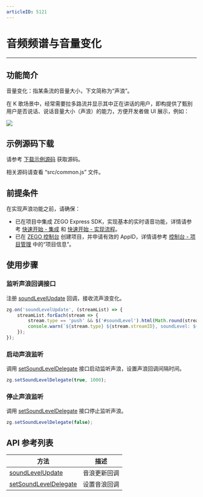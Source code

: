 ```yaml
---
articleID: 5121
---
```

# 音频频谱与音量变化

- - -

## 功能简介

音量变化：指某条流的音量大小，下文简称为“声浪”。

在 K 歌场景中，经常需要拉多路流并显示其中正在讲话的用户，即构提供了甄别用户是否说话、说话音量大小（声浪）的能力，方便开发者做 UI 展示，例如：
<Frame width="512" height="auto" caption=""><img src="https://storage.zego.im/sdk-doc/Pics/Android/ZegoLiveRoom/SoundLevel.png" /></Frame>

## 示例源码下载

请参考 [下载示例源码](https://doc-zh.zego.im/article/3211) 获取源码。

相关源码请查看 “src/common.js” 文件。

## 前提条件

在实现声浪功能之前，请确保：

- 已在项目中集成 ZEGO Express SDK，实现基本的实时语音功能，详情请参考 [快速开始 - 集成](!ExpressAudioSDK-Integration/SDK_Integration) 和 [快速开始 - 实现流程](!ExpressAudioSDK-Integration/Solution_Implementation)。
- 已在 [ZEGO 控制台](https://console.zego.im) 创建项目，并申请有效的 AppID，详情请参考 [控制台 - 项目管理](#12107) 中的“项目信息”。


## 使用步骤

### 监听声浪回调接口

注册 [soundLevelUpdate](@soundLevelUpdate) 回调，接收流声浪变化。

```javascript
zg.on('soundLevelUpdate', (streamList) => {
    streamList.forEach(stream => {
        stream.type == 'push' && $('#soundLevel').html(Math.round(stream.soundLevel) + '');
        console.warn(`${stream.type} ${stream.streamID}, soundLevel: ${stream.soundLevel}`);
    });
});
```


### 启动声浪监听

调用 [setSoundLevelDelegate](https://doc.oa.zego.im/zh/api?doc=Express_Video_SDK_API~javascript_web_web~class~ZegoExpressEngine#set-sound-level-delegate) 接口启动监听声浪，设置声浪回调间隔时间。

```javascript
zg.setSoundLevelDelegate(true, 1000);
```

### 停止声浪监听

调用 [setSoundLevelDelegate](https://doc.oa.zego.im/zh/api?doc=Express_Video_SDK_API~javascript_web_web~class~ZegoExpressEngine#set-sound-level-delegate) 接口停止监听声浪。

```javascript
zg.setSoundLevelDelegate(false);
```


## API 参考列表

| 方法 | 描述 |
|-------|--------|
| [soundLevelUpdate](@soundLevelUpdate)| 音浪更新回调 |
| [setSoundLevelDelegate](https://doc.oa.zego.im/zh/api?doc=Express_Video_SDK_API~javascript_web_web~class~ZegoExpressEngine#set-sound-level-delegate)| 设置音浪回调 |
